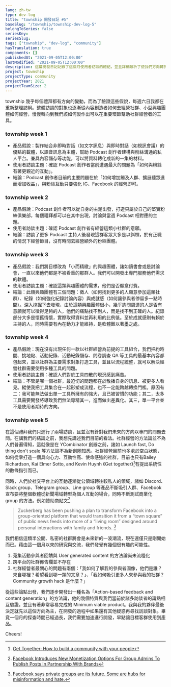 ```yaml
---
lang: zh-tw
type: dev-log
title: "township 開發日記 #5"
baseSlug: "/township/township-dev-log-5"
belongToSeries: false
seriesKey: 
seriesSlug: 
tags: ["township", "dev-log", "community"]
hasTranslation: true
components: []
publishedAt: "2021-09-05T12:00:00"
lastModified: "2021-09-05T12:00:00"
description: 這篇開發日記記錄了這個月使用者訪談的總結，並且詳細頗析了使我們方向轉折的各個因素，希望讀者能從這篇文章窺看新創的痛苦與甜蜜。
project: township
projectType: community
projectYear: 2021
projectTeamSize: 2
---
```


township 幾乎每個禮拜都有方向的變動，而為了驗證這些假說，每週六日我都在重新整理訪綱。整體訪談的對象也逐漸從內容創造者如何去經營社群、小型興趣團體如何經營，慢慢轉向到我們該如何製作出可以在重要環節幫助社群經營者的工具。

### township week 1
- 產品假說：製作結合非即時對話（如文字訊息）與即時對話（如視訊會議）的優點的載體，以語音訊息為主體，幫助 Podcast 創作者建構與粉絲溝通的私人平台。兼具內容儲存等功能，可以將資料轉化成新的一集的材料。
- 使用者訪談主題：確認 Podcast 創作者當前遭遇最大的問題為「如何與粉絲有著更親近的互動」。
- 結論：Podcast 創作者目前的主要問題在於「如何增加觸及人群、擴展聽眾進而增加收益」，與粉絲互動只要強化 IG、Facebook 的經營即可。

### township week 2
- 產品假說：Podcast 創作者可以從自身的主題出發，打造只屬於自己的堅實粉絲俱樂部，每個禮拜都可以在其中出現，討論與當週 Podcast 相對應的主題。
- 使用者訪談主題：確認 Podcast 創作者有經營這類小社群的意願。
- 結論：訪談了更多 Podcast 主持人後發現這群客眾大多是以斜槓，於有正職的情況下經營節目，沒有時間去經營額外的粉絲團體。

### township week 3
- 產品假說：我們將目標改為「小而精緻」的興趣團體，諸如讀書會或是討論會，一直以來他們都是不被看重的那群人。我們可以開發出專門服務他們需求的軟體。
- 使用者訪談主題：確認這類興趣團體的需求，他們是否願意付費。
- 結論：此類興趣團體有三個問題：徵人（如何找到更多的人願意參加這類社群）、紀錄（如何強化紀錄討論內容）與成就感（如何讓參與者停留多一點時間）。深入挖掘下去發現，由於這類興趣團體很小，幾乎詢問周遭的人是否有意願就可以徵得足夠的人，他們的痛點找不到人，而是找不到正確的人。紀錄部分大多是懷舊情懷，實際取得資料並再利用的比例低。至於成就感則有賴於主持的人，同時需要有內在動力才能維持，是軟體難以著墨之處。

### township week 4
- 產品假說：現在沒有出現任何一款以社群經營為前提的工具組合，我們把約時間、挑地點、活動紀錄、活動紀錄儲存、問卷調查 QA 等工具的最基本內容都包起來，並以社群為主要需求對象打造工具，並且以流程統整，就可以解決經營社群需要使用多種工具的問題。
- 使用者訪談主題：確認人們對於工具四散的現況感到痛苦。
- 結論：不管是哪一個社群，最迫切的問題都在於散播自身的訊息、被更多人看見。縱使我把工具集合在一起形塑成流程，也不一定能跨越轉換門檻。原因有二：我可能無法做出單一工具所擁有的強大，且已被習慣的功能；其二，太多工具需要開發將導致我們無法專精其一，進而做出差異化。其三，單一平台並不是使用者期待的方向。

### township week 5

在這個禮拜我們只進行了兩場訪談，且並沒有針對我們未來的方向以專門的問題去問。在講我們的結論之前，我想先講述我們目前的看法。社群經營的方法論並不為人們普遍得知，這就像是在 YCombinator 創辦之前，諸如 Launch fast, Do thing don't scale 等方法論不為新創圈知悉。社群經營目前也多處於空白狀態，如何從零打造一個具向心力、互動性高、使命感強的社群，目前也只有Bailey Richardson, Kai Elmer Sotto, and Kevin Huynh 《Get together》[^1]有提出系統性的數條指引而已。

同時，人們於社交平台上的互動逐漸從公領域轉往較私人的領域，諸如 Discord、Slack group、Telegram group、Line group 等產品不斷吸引人群、Facebook 宣布要將整個軟體從新聞場域轉型為個人互動的場合，同時不斷測試商業化 group 的方法。例如贊助商貼文[^2]

> Zuckerberg has been pushing a plan to transform Facebook into a group-oriented platform that would transition it from a “town square” of public news feeds into more of a “living room” designed around personal interactions with family and friends. [^3]

我們相信這類半公開、私密的社群將會是未來新的一波潮流，現在還僅只是剛開始而已。藉由這一個月以來的研究與交流，我們發覺有幾個很有趣的可能性。

1. 蒐集活動參與者回饋與 User generated content 的方法論尚未流程化
2. 跨平台的社群佈告欄並不存在
3. 社群經營者最關心的問題有兩個：「我如何了解我的參與者圖像，他們是誰？來自哪裡？希望看到哪一類的文章？」、「我如何吸引更多人來參與我的社群？Community growth hack 是什麼？」

從這些論點出發，我們逐步開發出一種名為「Action-based feedback and content generation」的方法論，他的幾個特質與我們當前於諸多訪談者的論點相互驗證。並且有著非常容易完成的 Minimum viable product。我與我的夥伴最後決定就先以這個方向為主，在開發的過程中如果還有其他疑惑再尋找訪談對象。畢竟一個月的探查時間已經過長，我們需要加速進行開發，早點讓目標客群使用到產品。

Cheers!

[^1]: [Get Together: How to build a community with your people](https://www.amazon.com/Get-Together-build-community-people/dp/1732265194)
[^2]: [Facebook Introduces New Monetization Options For Group Admins To Publish Posts In Partnership With Brands](https://www.digitalinformationworld.com/2020/08/facebook-introduces-new-monetization-options-for-group-admins-to-publish-posts-in-partnership-with-brands.html#)
[^3]: [Facebook says private groups are its future. Some are hubs for misinformation and hate.](https://www.washingtonpost.com/technology/2019/07/05/facebook-says-private-groups-are-its-future-some-are-hubs-misinformation-hate/)